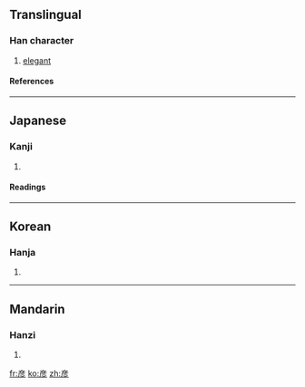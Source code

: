 {{see|彥}}

==Translingual==
===Han character===
{{Han char|rn=59|rad=彡|as=06|sn=9|four=|canj=卜竹竹竹竹 (YHHHH)}}
# [[elegant]]
====References====
{{Han ref|kx=0363.131|dkj=09981|hdz=20854.090|uh=5F66|ud=24422}}
----
==Japanese==
===Kanji===
{{ja-kanji|grade=|rs=彡06}}
# {{defn|Japanese}} 
====Readings====
{{ja-readings|on=[[げん]] (gen)|kun=[[ひこ]] (hiko)}}
----
==Korean==
===Hanja===
{{ko-hanja|hangeul=언|eumhun=|rv=eon|mr=ŏn|y=en}}
# {{defn|Korean}}
----
==Mandarin==
===Hanzi===
{{cmn-hanzi|tra=彥|pin=[[yàn]] (yan4)|wg=yen<sup>4</sup>}}
# {{defn|Mandarin}}

[[fr:彦]]
[[ko:彦]]
[[zh:彦]]
